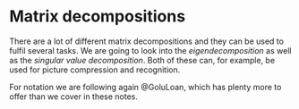 # Matrix decompositions {.unnumbered}

There are a lot of different matrix decompositions and they can be used to fulfil several tasks.
We are going to look into the _eigendecomposition_ as well as the _singular value decomposition_.
Both of these can, for example, be used for picture compression and recognition.

For notation we are following again @GoluLoan, which has plenty more to offer than we cover in these notes.